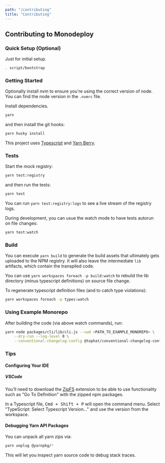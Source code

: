 ```yaml
---
path: "/contributing"
title: "Contributing"
---
```


## Contributing to Monodeploy

### Quick Setup (Optional)

Just for initial setup.

```bash
. script/bootstrap
```

### Getting Started

Optionally install nvm to ensure you're using the correct version of node. You can find the node version in the `.nvmrc` file.

Install dependencies.

```bash
yarn
```

and then install the git hooks:

```bash
yarn husky install
```

This project uses [Typescript](https://www.typescriptlang.org/) and [Yarn Berry](https://yarnpkg.com/).

### Tests

Start the mock registry:

```bash
yarn test:registry
```

and then run the tests:

```bash
yarn test
```

You can run `yarn test:registry:logs` to see a live stream of the registry logs.

During development, you can usue the watch mode to have tests autorun on file changes:

```bash
yarn test:watch
```

### Build

You can execute `yarn build` to generate the build assets that ultimately gets uploaded to the NPM registry. It will also leave the intermediate `lib` artifacts, which contain the transpiled code.

You can use `yarn workspaces foreach -p build:watch` to rebuild the lib directory (minus typescript definitions) on source file change.

To regenerate typescript definition files (and to catch type violations):

```bash
yarn workspaces foreach -p types:watch
```

### Using Example Monorepo

After building the code (via above watch commands), run:

```bash
yarn node packages/cli/lib/cli.js --cwd <PATH_TO_EXAMPLE_MONOREPO> \
    --dry-run --log-level 0 \
    --conventional-changelog-config @tophat/conventional-changelog-config
```

### Tips

#### Configuring Your IDE

##### VSCode

You'll need to download the [ZipFS](https://marketplace.visualstudio.com/items?itemName=arcanis.vscode-zipfs) extension to be able to use functionality such as "Go To Definition" with the zipped npm packages.

In a Typescript file, <kbd>Cmd + Shift + P</kbd> will open the command menu. Select "TypeScript: Select Typescript Version..." and use the version from the workspace.

#### Debugging Yarn API Packages

You can unpack all yarn zips via:

```bash
yarn unplug @yarnpkg/*
```

This will let you inspect yarn source code to debug stack traces.
